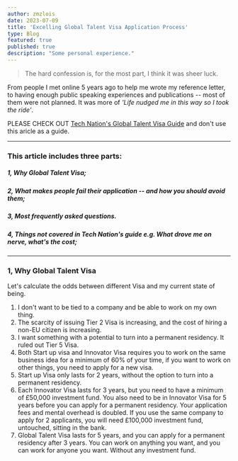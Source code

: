 ```yaml
---
author: zmzlois
date: 2023-07-09
title: 'Excelling Global Talent Visa Application Process'
type: Blog
featured: true
published: true
description: "Some personal experience."
---
```



>The hard confession is, for the most part, I think it was sheer luck. 

From people I met online 5 years ago to help me wrote my reference letter, to having enough public speaking experiences and publications -- most of them were not planned. It was more of _'Life nudged me in this way so I took the ride'_.

PLEASE CHECK OUT [Tech Nation's Global Talent Visa Guide](https://technation.io/visa-tech-nation-visa-guide/) and don't use this aricle as a guide. 

---

### This article includes three parts: 
##### 1, Why Global Talent Visa;
##### 2, What makes people fail their application -- and how you should avoid them; 
##### 3, Most frequently asked questions.
##### 4, Things not covered in Tech Nation's guide e.g. What drove me on nerve, what's the cost; 

---

### 1, Why Global Talent Visa
Let's calculate the odds between different Visa and my current state of being.

1. I don't want to be tied to a company and be able to work on my own thing.
2. The scarcity of issuing Tier 2 Visa is increasing, and the cost of hiring a non-EU citizen is increasing.
3. I want something with a potential to turn into a permanent residency. It ruled out Tier 5 Visa.
4. Both Start up visa and Innovator Visa requires you to work on the same business idea for a minimum of 60% of your time, if you want to work on other things, you need to apply for a new visa.
5. Start up Visa only lasts for 2 years, without the option to turn into a permanent residency. 
6. Each Innovator Visa lasts for 3 years, but you need to have a minimum of £50,000 investment fund. You also need to be in Innovator Visa for 5 years before you can apply for a permanent residency. Your application fees and mental overhead is doubled. If you use the same company to apply for 2 applicants, you will need £100,000 investment fund, untouched, sitting in the bank.
7. Global Talent Visa lasts for 5 years, and you can apply for a permanent residency after 3 years. You can work on anything you want, and you can work for anyone you want. Without any investment fund.